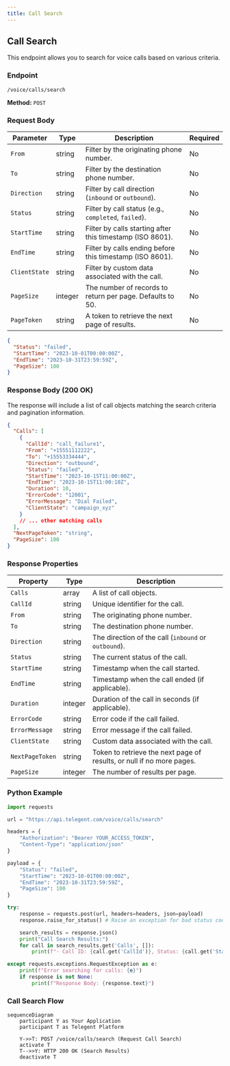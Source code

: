 ```yaml
---
title: Call Search
---
```


## Call Search

This endpoint allows you to search for voice calls based on various criteria.

### Endpoint

`/voice/calls/search`

**Method:** `POST`

### Request Body

| Parameter   | Type    | Description                                     | Required |
|-------------|---------|-------------------------------------------------|----------|
| `From`      | string  | Filter by the originating phone number.         | No       |
| `To`        | string  | Filter by the destination phone number.         | No       |
| `Direction` | string  | Filter by call direction (`inbound` or `outbound`). | No       |
| `Status`    | string  | Filter by call status (e.g., `completed`, `failed`). | No       |
| `StartTime` | string  | Filter by calls starting after this timestamp (ISO 8601). | No       |
| `EndTime`   | string  | Filter by calls ending before this timestamp (ISO 8601). | No       |
| `ClientState` | string  | Filter by custom data associated with the call. | No       |
| `PageSize`  | integer | The number of records to return per page. Defaults to 50. | No       |
| `PageToken` | string  | A token to retrieve the next page of results.     | No       |

```json
{
  "Status": "failed",
  "StartTime": "2023-10-01T00:00:00Z",
  "EndTime": "2023-10-31T23:59:59Z",
  "PageSize": 100
}
```

### Response Body (200 OK)

The response will include a list of call objects matching the search criteria and pagination information.

```json
{
  "Calls": [
    {
      "CallId": "call_failure1",
      "From": "+15551112222",
      "To": "+15553334444",
      "Direction": "outbound",
      "Status": "failed",
      "StartTime": "2023-10-15T11:00:00Z",
      "EndTime": "2023-10-15T11:00:10Z",
      "Duration": 10,
      "ErrorCode": "12001",
      "ErrorMessage": "Dial Failed",
      "ClientState": "campaign_xyz"
    }
    // ... other matching calls
  ],
  "NextPageToken": "string",
  "PageSize": 100
}
```

### Response Properties

| Property        | Type    | Description                                  |
|-----------------|---------|----------------------------------------------|
| `Calls`         | array   | A list of call objects.                      |
| `CallId`        | string  | Unique identifier for the call.              |
| `From`          | string  | The originating phone number.                |
| `To`            | string  | The destination phone number.                |
| `Direction`     | string  | The direction of the call (`inbound` or `outbound`). |
| `Status`        | string  | The current status of the call.              |
| `StartTime`     | string  | Timestamp when the call started.             |
| `EndTime`       | string  | Timestamp when the call ended (if applicable). |
| `Duration`      | integer | Duration of the call in seconds (if applicable). |
| `ErrorCode`     | string  | Error code if the call failed.               |
| `ErrorMessage`  | string  | Error message if the call failed.            |
| `ClientState`   | string  | Custom data associated with the call.        |
| `NextPageToken` | string  | Token to retrieve the next page of results, or null if no more pages. |
| `PageSize`      | integer | The number of results per page.              |

### Python Example

```python
import requests

url = "https://api.telegent.com/voice/calls/search"

headers = {
    "Authorization": "Bearer YOUR_ACCESS_TOKEN",
    "Content-Type": "application/json"
}

payload = {
    "Status": "failed",
    "StartTime": "2023-10-01T00:00:00Z",
    "EndTime": "2023-10-31T23:59:59Z",
    "PageSize": 100
}

try:
    response = requests.post(url, headers=headers, json=payload)
    response.raise_for_status() # Raise an exception for bad status codes

    search_results = response.json()
    print("Call Search Results:")
    for call in search_results.get('Calls', []):
        print(f"- Call ID: {call.get('CallId')}, Status: {call.get('Status')}, Error: {call.get('ErrorMessage')}")

except requests.exceptions.RequestException as e:
    print(f"Error searching for calls: {e}")
    if response is not None:
        print(f"Response Body: {response.text}")
```

### Call Search Flow

```mermaid
sequenceDiagram
    participant Y as Your Application
    participant T as Telegent Platform

    Y->>T: POST /voice/calls/search (Request Call Search)
    activate T
    T-->>Y: HTTP 200 OK (Search Results)
    deactivate T
``` 